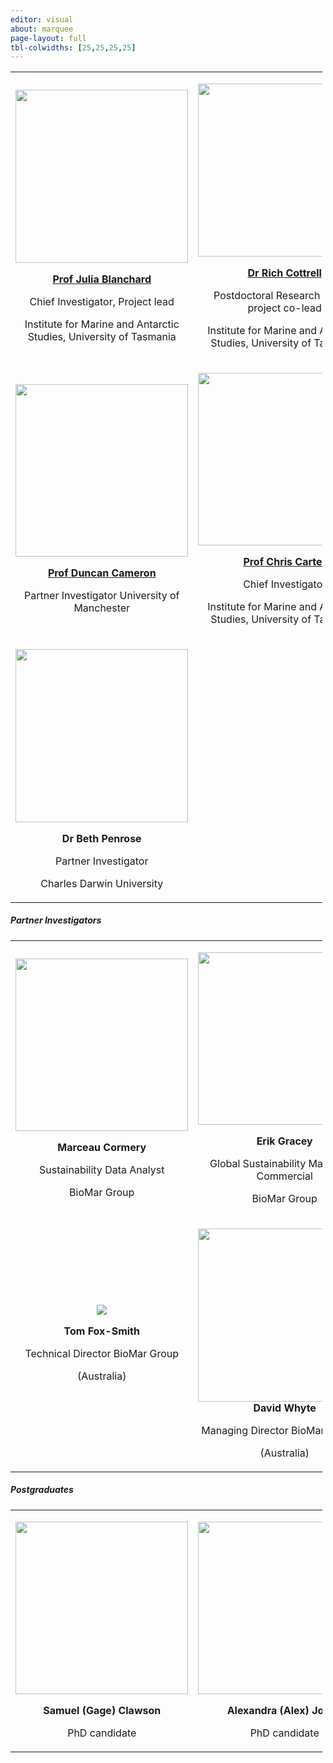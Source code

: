 ```yaml
---
editor: visual
about: marquee
page-layout: full
tbl-colwidths: [25,25,25,25]
---
```


+:--------------------------------------------------------------------------------------:+:---------------------------------------------------------------------------:+:----------------------------------------------------------------------:+:------------------------------------------------------------------:+
| ![](images/People/Julia-Blanchard-w-SRL.jpeg){width="2.88in"}                          | ![](images/People/2022-05-07%2010.38.19.jpeg){width="2.88in"}               | ![](images/People/Louise-Adams.jpeg){width="2.88in"}                   | ![](images/People/John%20photo%202019.jpeg){width="2.88in"}        |
|                                                                                        |                                                                             |                                                                        |                                                                    |
| [**Prof Julia Blanchard**](https://discover.utas.edu.au/Julia.Blanchard)               | [**Dr Rich Cottrell**](https://discover.utas.edu.au/RichardStuart.Cottrell) | [**Dr Louise Adams**](https://discover.utas.edu.au/Louise.Adams/about) | [**Prof John Bowman**](https://discover.utas.edu.au/John.Bowman)   |
|                                                                                        |                                                                             |                                                                        |                                                                    |
| Chief Investigator, Project lead                                                       | Postdoctoral Research Fellow, project co-lead                               | Chief Investigator,                                                    | Chief Investigator,                                                |
|                                                                                        |                                                                             |                                                                        |                                                                    |
| Institute for Marine and Antarctic Studies, University of Tasmania                     | Institute for Marine and Antarctic Studies, University of Tasmania          | Institute for Marine and Antarctic Studies, University of Tasmania     | Tasmanian Institute of Agriculture, University of Tasmania         |
+----------------------------------------------------------------------------------------+-----------------------------------------------------------------------------+------------------------------------------------------------------------+--------------------------------------------------------------------+
| ![](images/People/dunc_Cam.jpeg){width="2.88in"}                                       | ![](images/People/chris-carter.jpeg){width="2.88in"}                        | ![](images/People/Ben5.jpeg){width="2.88in"}                           | ![](images/People/Catriona%20Website%20shot.jpeg)                  |
|                                                                                        |                                                                             |                                                                        |                                                                    |
| [**Prof Duncan Cameron**](https://research.manchester.ac.uk/en/persons/duncan-cameron) | [**Prof Chris Carter**](https://discover.utas.edu.au/Chris.Carter)          | [**Prof Ben Halpern**](https://bren.ucsb.edu/people/ben-halpern)       | Prof Catriona McLeod                                               |
|                                                                                        |                                                                             |                                                                        |                                                                    |
| Partner Investigator University of Manchester                                          | Chief Investigator                                                          | Partner Investigator                                                   | Chief Investigator                                                 |
|                                                                                        |                                                                             |                                                                        |                                                                    |
|                                                                                        | Institute for Marine and Antarctic Studies, University of Tasmania          | University of California, Santa Barbara                                | Institute for Marine and Antarctic Studies, University of Tasmania |
+----------------------------------------------------------------------------------------+-----------------------------------------------------------------------------+------------------------------------------------------------------------+--------------------------------------------------------------------+
| ![](images/People/Beth%20Penrose.jpeg){width="2.88in"}                                 |                                                                             |                                                                        |                                                                    |
|                                                                                        |                                                                             |                                                                        |                                                                    |
| **Dr Beth Penrose**                                                                    |                                                                             |                                                                        |                                                                    |
|                                                                                        |                                                                             |                                                                        |                                                                    |
| Partner Investigator                                                                   |                                                                             |                                                                        |                                                                    |
|                                                                                        |                                                                             |                                                                        |                                                                    |
| Charles Darwin University                                                              |                                                                             |                                                                        |                                                                    |
+----------------------------------------------------------------------------------------+-----------------------------------------------------------------------------+------------------------------------------------------------------------+--------------------------------------------------------------------+

##### Partner Investigators

+:------------------------------------------------------:+:-----------------------------------------------------------------------------:+:----------------------------------------------:+:----------------------------------------------------:+
| ![](images/People/Marceau_biomar.jpeg){width="2.88in"} | ![](images/People/Erik%20Gracey%20Profile%20Picture%202.jpeg){width="2.88in"} | ![](images/People/Vidar_Gundersen_biomar.jpeg) | ![](images/People/Helen_biomar.jpeg){width="2.88in"} |
|                                                        |                                                                               |                                                |                                                      |
| **Marceau Cormery**                                    | **Erik Gracey**                                                               | **Vidar Gundersen**                            | **Dr Helen Hamilton**                                |
|                                                        |                                                                               |                                                |                                                      |
| Sustainability Data Analyst                            | Global Sustainability Manager - Commercial                                    | Global Sustainability Director                 | Global Sustainability Manager - Technical            |
|                                                        |                                                                               |                                                |                                                      |
| BioMar Group                                           | BioMar Group                                                                  | BioMar Group                                   | BioMar Group                                         |
+--------------------------------------------------------+-------------------------------------------------------------------------------+------------------------------------------------+------------------------------------------------------+
| ![](photos/People/TomFox-Smith_bw.jpeg)                | ![](images/People/David_Whyte_Biomar.jpeg){width="2.88in"}**David Whyte**     |                                                |                                                      |
|                                                        |                                                                               |                                                |                                                      |
| **Tom Fox-Smith**                                      | Managing Director BioMar PTY LTD                                              |                                                |                                                      |
|                                                        |                                                                               |                                                |                                                      |
| Technical Director BioMar Group                        | (Australia)                                                                   |                                                |                                                      |
|                                                        |                                                                               |                                                |                                                      |
| (Australia)                                            |                                                                               |                                                |                                                      |
+--------------------------------------------------------+-------------------------------------------------------------------------------+------------------------------------------------+------------------------------------------------------+

##### Postgraduates

+:-----------------------------------------------------:+:----------------------------------------------:+:-----------------------------------------------------------------:+:--------------------------------------------------:+
| ![](images/People/gage_headshot.jpeg){width="2.88in"} | ![](images/People/AJohne.jpeg){width="2.88in"} | ![](images/People/Inspiring_women_2022_0370.jpeg){width="2.88in"} | ![](images/People/Xin%20Zhan.jpeg){width="2.88in"} |
|                                                       |                                                |                                                                   |                                                    |
| **Samuel (Gage) Clawson**                             | **Alexandra (Alex) Johne**                     | **Sowdamini Sesha Prasad**                                        | **Xin Zhan (Kathy)**                               |
|                                                       |                                                |                                                                   |                                                    |
| PhD candidate                                         | PhD candidate                                  | PhD candidate                                                     | PhD candidate                                      |
+-------------------------------------------------------+------------------------------------------------+-------------------------------------------------------------------+----------------------------------------------------+
